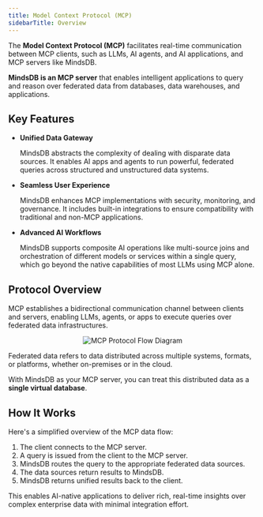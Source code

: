 ```yaml
---
title: Model Context Protocol (MCP)
sidebarTitle: Overview
---
```


The **Model Context Protocol (MCP)** facilitates real-time communication between MCP clients, such as LLMs, AI agents, and AI applications, and MCP servers like MindsDB.

**MindsDB is an MCP server** that enables intelligent applications to query and reason over federated data from databases, data warehouses, and applications.

## Key Features

* **Unified Data Gateway**

  MindsDB abstracts the complexity of dealing with disparate data sources. It enables AI apps and agents to run powerful, federated queries across structured and unstructured data systems.

* **Seamless User Experience**

  MindsDB enhances MCP implementations with security, monitoring, and governance. It includes built-in integrations to ensure compatibility with traditional and non-MCP applications.

* **Advanced AI Workflows**

  MindsDB supports composite AI operations like multi-source joins and orchestration of different models or services within a single query, which go beyond the native capabilities of most LLMs using MCP alone.

## Protocol Overview

MCP establishes a bidirectional communication channel between clients and servers, enabling LLMs, agents, or apps to execute queries over federated data infrastructures.

<p align="center">
  <img src="/assets/mcp.png" alt="MCP Protocol Flow Diagram" />
</p>

Federated data refers to data distributed across multiple systems, formats, or platforms, whether on-premises or in the cloud.

With MindsDB as your MCP server, you can treat this distributed data as a **single virtual database**.

## How It Works

Here's a simplified overview of the MCP data flow:

1. The client connects to the MCP server.
2. A query is issued from the client to the MCP server.
3. MindsDB routes the query to the appropriate federated data sources.
4. The data sources return results to MindsDB.
5. MindsDB returns unified results back to the client.

This enables AI-native applications to deliver rich, real-time insights over complex enterprise data with minimal integration effort.
